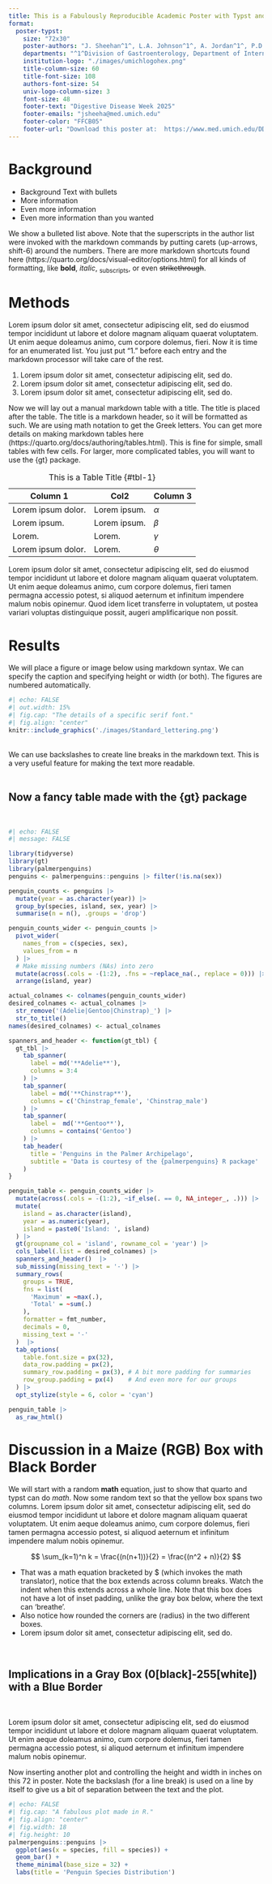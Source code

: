 ```yaml
---
title: This is a Fabulously Reproducible Academic Poster with Typst and quarto!
format:
  poster-typst: 
    size: "72x30"
    poster-authors: "J. Sheehan^1^, L.A. Johnson^1^, A. Jordan^1^, P.D.R. Higgins^1^"
    departments: "^1^Division of Gastroenterology, Department of Internal Medicine, University of Michigan"
    institution-logo: "./images/umichlogohex.png"
    title-column-size: 60
    title-font-size: 108
    authors-font-size: 54
    univ-logo-column-size: 3
    font-size: 48
    footer-text: "Digestive Disease Week 2025"
    footer-emails: "jsheeha@med.umich.edu"
    footer-color: "FFCB05"
    footer-url: "Download this poster at:  https://www.med.umich.edu/DDW-poster-reproducible"
---
```


# Background

- Background Text with bullets
- More information
- Even more information
- Even more information than you wanted

We show a bulleted list above. Note that the superscripts in the author list were invoked with the markdown commands by putting carets (up-arrows, shift-6) around the numbers. There are more markdown shortcuts found here (https://quarto.org/docs/visual-editor/options.html) for all kinds of formatting, like **bold**, _italic_, ~subscripts~, or even ~~strikethrough~~.

# Methods

Lorem ipsum dolor sit amet, consectetur adipiscing elit, sed do eiusmod tempor incididunt ut labore et dolore magnam aliquam quaerat voluptatem. Ut enim aeque doleamus animo, cum corpore dolemus, fieri. Now it is time for an enumerated list. You just put "1. " before each entry and the markdown processor will take care of the rest.

1. Lorem ipsum dolor sit amet, consectetur adipiscing elit, sed do.
1. Lorem ipsum dolor sit amet, consectetur adipiscing elit, sed do.
1. Lorem ipsum dolor sit amet, consectetur adipiscing elit, sed do.

Now we will lay out a manual markdown table with a title. The title is placed after the table. The title is a markdown header, so it will be formatted as such. We are using math notation to get the Greek letters. You can get more details on making markdown tables here (https://quarto.org/docs/authoring/tables.html). This is fine for simple, small tables with few cells. For larger, more complicated tables, you will want to use the {gt} package.

| Column 1               | Col2         | Column 3     |
|------------------------|--------------|--------------|
| Lorem ipsum dolor.     | Lorem ipsum. | $\alpha$     |
| Lorem ipsum.           | Lorem ipsum. | $\beta$      |
| Lorem.                 | Lorem.       | $\gamma$     |
| Lorem ipsum dolor.     | Lorem.       | $\theta$     |

: This is a Table Title {#tbl-1}

Lorem ipsum dolor sit amet, consectetur adipiscing elit, sed do eiusmod tempor incididunt ut labore et dolore magnam aliquam quaerat voluptatem. Ut enim aeque doleamus animo, cum corpore dolemus, fieri tamen permagna accessio potest, si aliquod aeternum et infinitum impendere malum nobis opinemur. Quod idem licet transferre in voluptatem, ut postea variari voluptas distinguique possit, augeri amplificarique non possit. 

# Results

We will place a figure or image below using markdown syntax. We can specify the caption and specifying height or width (or both). The figures are numbered automatically.

```r
#| echo: FALSE
#| out.width: 15%
#| fig.cap: "The details of a specific serif font."
#| fig.align: "center"
knitr::include_graphics('./images/Standard_lettering.png')
```

\
We can use backslashes to create line breaks in the markdown text. This is a very useful feature for making the text more readable.
\
\

## Now a fancy table made with the {gt} package 
\

```r
#| echo: FALSE
#| message: FALSE

library(tidyverse)
library(gt)
library(palmerpenguins)
penguins <- palmerpenguins::penguins |> filter(!is.na(sex))

penguin_counts <- penguins |> 
  mutate(year = as.character(year)) |> 
  group_by(species, island, sex, year) |> 
  summarise(n = n(), .groups = 'drop')

penguin_counts_wider <- penguin_counts |> 
  pivot_wider(
    names_from = c(species, sex),
    values_from = n
  ) |> 
  # Make missing numbers (NAs) into zero
  mutate(across(.cols = -(1:2), .fns = ~replace_na(., replace = 0))) |> 
  arrange(island, year) 

actual_colnames <- colnames(penguin_counts_wider)
desired_colnames <- actual_colnames |> 
  str_remove('(Adelie|Gentoo|Chinstrap)_') |> 
  str_to_title()
names(desired_colnames) <- actual_colnames

spanners_and_header <- function(gt_tbl) {
  gt_tbl |> 
    tab_spanner(
      label = md('**Adelie**'),
      columns = 3:4
    ) |> 
    tab_spanner(
      label = md('**Chinstrap**'),
      columns = c('Chinstrap_female', 'Chinstrap_male')
    ) |> 
    tab_spanner(
      label =  md('**Gentoo**'),
      columns = contains('Gentoo')
    ) |> 
    tab_header(
      title = 'Penguins in the Palmer Archipelago',
      subtitle = 'Data is courtesy of the {palmerpenguins} R package'
    ) 
}

penguin_table <- penguin_counts_wider |> 
  mutate(across(.cols = -(1:2), ~if_else(. == 0, NA_integer_, .))) |> 
  mutate(
    island = as.character(island), 
    year = as.numeric(year),
    island = paste0('Island: ', island)
  ) |> 
  gt(groupname_col = 'island', rowname_col = 'year') |> 
  cols_label(.list = desired_colnames) |> 
  spanners_and_header()  |> 
  sub_missing(missing_text = '-') |>
  summary_rows(
    groups = TRUE,
    fns = list(
      'Maximum' = ~max(.),
      'Total' = ~sum(.) 
    ),
    formatter = fmt_number,
    decimals = 0,
    missing_text = '-'
  )  |> 
  tab_options(
    table.font.size = px(32),
    data_row.padding = px(2),
    summary_row.padding = px(3), # A bit more padding for summaries
    row_group.padding = px(4)    # And even more for our groups
  ) |> 
  opt_stylize(style = 6, color = 'cyan')

penguin_table |> 
  as_raw_html()
```

# Discussion in a Maize (RGB) Box with Black Border

We will start with a random **math** equation, just to show that quarto and typst can do _math_. Now some random text so that the yellow box spans two columns. Lorem ipsum dolor sit amet, consectetur adipiscing elit, sed do eiusmod tempor incididunt ut labore et dolore magnam aliquam quaerat voluptatem. Ut enim aeque doleamus animo, cum corpore dolemus, fieri tamen permagna accessio potest, si aliquod aeternum et infinitum impendere malum nobis opinemur. 

::: {.block fill=rgb("FFCB05") inset="10pt" radius="4pt" stroke="2pt + black" } 


$$
\sum_(k=1)^n k = \frac{(n(n+1))}{2} = \frac{(n^2 + n)}{2}
$$

- That was a math equation bracketed by $ (which invokes the math translator), notice that the box extends across column breaks. Watch the indent when this extends across a whole line. Note that this box does not have a lot of inset padding, unlike the gray box below, where the text can 'breathe'. 
- Also notice how rounded the corners are (radius) in the two different boxes.
- Lorem ipsum dolor sit amet, consectetur adipiscing elit, sed do.

:::
\

## Implications in a Gray Box (0[black]-255[white]) with a Blue Border

\

::: {.block fill="luma(210)" inset="25pt" radius="15pt" stroke="5pt + blue"}

Lorem ipsum dolor sit amet, consectetur adipiscing elit, sed do eiusmod tempor incididunt ut labore et dolore magnam aliquam quaerat voluptatem. Ut enim aeque doleamus animo, cum corpore dolemus, fieri tamen permagna accessio potest, si aliquod aeternum et infinitum impendere malum nobis opinemur. 

:::

Now inserting another plot and controlling the height and width in inches on this 72 in poster. Note the backslash (for a line break) is used on a line by itself to give us a bit of separation between the text and the plot.
\

```r
#| echo: FALSE
#| fig.cap: "A fabulous plot made in R."
#| fig.align: "center"
#| fig.width: 18
#| fig.height: 10
palmerpenguins::penguins |> 
  ggplot(aes(x = species, fill = species)) +
  geom_bar() +
  theme_minimal(base_size = 32) +
  labs(title = 'Penguin Species Distribution')
```
